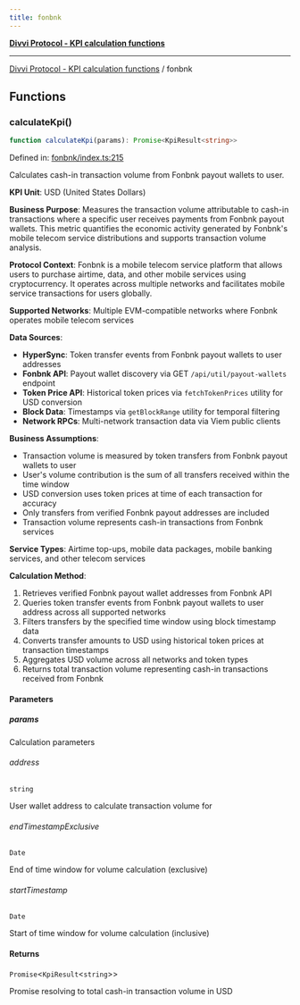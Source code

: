 ```yaml
---
title: fonbnk
---
```

[**Divvi Protocol - KPI calculation functions**](./README)

---

[Divvi Protocol - KPI calculation functions](./README) / fonbnk
## Functions

### calculateKpi()

```ts
function calculateKpi(params): Promise<KpiResult<string>>
```

Defined in: [fonbnk/index.ts:215](https://github.com/divvi-xyz/divvi-protocol/blob/main/scripts/calculateKpi/protocols/fonbnk/index.ts#L215)

Calculates cash-in transaction volume from Fonbnk payout wallets to user.

**KPI Unit**: USD (United States Dollars)

**Business Purpose**: Measures the transaction volume attributable to cash-in transactions where a specific user
receives payments from Fonbnk payout wallets. This metric quantifies the economic activity generated by
Fonbnk's mobile telecom service distributions and supports transaction volume analysis.

**Protocol Context**: Fonbnk is a mobile telecom service platform that allows users to purchase airtime,
data, and other mobile services using cryptocurrency. It operates across multiple networks and facilitates
mobile service transactions for users globally.

**Supported Networks**: Multiple EVM-compatible networks where Fonbnk operates mobile telecom services

**Data Sources**:

- **HyperSync**: Token transfer events from Fonbnk payout wallets to user addresses
- **Fonbnk API**: Payout wallet discovery via GET `/api/util/payout-wallets` endpoint
- **Token Price API**: Historical token prices via `fetchTokenPrices` utility for USD conversion
- **Block Data**: Timestamps via `getBlockRange` utility for temporal filtering
- **Network RPCs**: Multi-network transaction data via Viem public clients

**Business Assumptions**:

- Transaction volume is measured by token transfers from Fonbnk payout wallets to user
- User's volume contribution is the sum of all transfers received within the time window
- USD conversion uses token prices at time of each transaction for accuracy
- Only transfers from verified Fonbnk payout addresses are included
- Transaction volume represents cash-in transactions from Fonbnk services

**Service Types**: Airtime top-ups, mobile data packages, mobile banking services, and other telecom services

**Calculation Method**:

1. Retrieves verified Fonbnk payout wallet addresses from Fonbnk API
2. Queries token transfer events from Fonbnk payout wallets to user address across all supported networks
3. Filters transfers by the specified time window using block timestamp data
4. Converts transfer amounts to USD using historical token prices at transaction timestamps
5. Aggregates USD volume across all networks and token types
6. Returns total transaction volume representing cash-in transactions received from Fonbnk

#### Parameters

##### params

Calculation parameters

###### address

`string`

User wallet address to calculate transaction volume for

###### endTimestampExclusive

`Date`

End of time window for volume calculation (exclusive)

###### startTimestamp

`Date`

Start of time window for volume calculation (inclusive)

#### Returns

`Promise`\<`KpiResult`\<`string`\>\>

Promise resolving to total cash-in transaction volume in USD



<EditPage editUrl="https://github.com/divvi-xyz/divvi-protocol/edit/main/docs/calculate-kpi/fonbnk.md" />